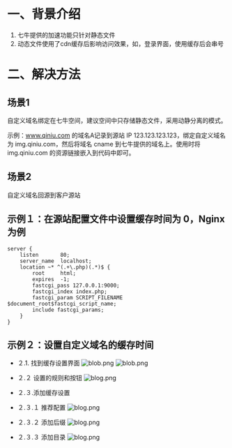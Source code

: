 # 一、背景介绍 

1. 七牛提供的加速功能只针对静态文件
2. 动态文件使用了cdn缓存后影响访问效果，如，登录界面，使用缓存后会串号

# 二、解决方法

## 场景1

自定义域名绑定在七牛空间，建议空间中只存储静态文件，采用动静分离的模式。 

示例：www.qiniu.com 的域名A记录到源站 IP 123.123.123.123，绑定自定义域名为 img.qiniu.com，然后将域名 cname 到七牛提供的域名上。使用时将 img.qiniu.com 的资源链接嵌入到代码中即可。

## 场景2

自定义域名回源到客户源站

## 示例１：在源站配置文件中设置缓存时间为 0，Nginx 为例

```
server {
    listen       80;
    server_name  localhost;
    location ~* ^(.+\.php)(.*)$ {
        root     html;
        expires  -1;
        fastcgi_pass 127.0.0.1:9000;
        fastcgi_index index.php;
        fastcgi_param SCRIPT_FILENAME         $document_root$fastcgi_script_name;
        include fastcgi_params;
    }
}
```

## 示例２：设置自定义域名的缓存时间

- ２.1. 找到缓存设置界面
![blob.png](https://dn-odum9helk.qbox.me/FodO7jJ6lE26hZ8FAzfGe1QycO2X)
![blob.png](https://dn-odum9helk.qbox.me/FlvDFkozXoRUOrXeBTZIJm7n6qRC)

- ２.２ 设置的规则和按钮
![blog.png](https://dn-odum9helk.qbox.me/FiX66pYjeg1-xXvT0VzSjxIix5mU)

- ２.３.添加缓存设置
- ２.３.１ 推荐配置
![blog.png](https://dn-odum9helk.qbox.me/FrYrW-wi0pUVx7m29pF5-tRzviNS)

- ２.３.２ 添加后缀
![blog.png](https://dn-odum9helk.qbox.me/FgQSXNVQu8O4SOqbq_Wq1pY0R2DW)

- ２.３.３ 添加目录
![blog.png](https://dn-odum9helk.qbox.me/Fo34Tv1zxoSIE2QjDpEJqN1TkEOP)